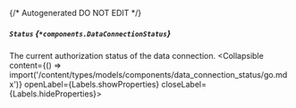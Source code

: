 {/* Autogenerated DO NOT EDIT  */}

##### `Status` *{`*components.DataConnectionStatus`}*
The current authorization status of the data connection.
<Collapsible content={() => import('/content/types/models/components/data_connection_status/go.mdx')} openLabel={Labels.showProperties} closeLabel={Labels.hideProperties}>
</Collapsible>


